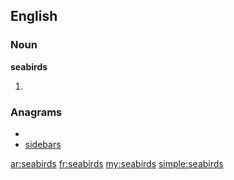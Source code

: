 ==English==

===Noun===
'''seabirds'''

# {{plural of|[[seabird]]}}

===Anagrams===
* {{alphagram|abdeirss}}
* [[sidebars#English|sidebars]]

[[ar:seabirds]]
[[fr:seabirds]]
[[my:seabirds]]
[[simple:seabirds]]